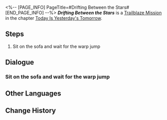 <%-- [PAGE_INFO]
PageTitle=#Drifting Between the Stars#
[END_PAGE_INFO] --%>
{{Stub|Dialogue.}}
{{Mission Infobox
|id            = 1010001
|title         = 
|image         = {{subst:void|<!--$UPLOAD:<<SpriteOutput/Chronicle/1010001_f.png>-<Mission Drifting Between the Stars Stelle.png>-<Fate's Atlas Images>>-->}}{{subst:void|<!--$UPLOAD:<<SpriteOutput/Chronicle/1010001_m.png>-<Mission Drifting Between the Stars Caelus.png>-<Fate's Atlas Images>>-->}}
<gallery>
Mission Drifting Between the Stars Stelle.png|Stelle
Mission Drifting Between the Stars Caelus.png|Caelus
</gallery>
|type          = Trailblaze
|event_name    = 
|chapter       = Today Is Yesterday's Tomorrow
|requirements  = [[Trailblaze Mission]] ''[[The Voyage Continues]]'' completed
|summary       = The journey of the Astral Express continues. To the Express, you're but a passerby who's temporarily headed in the same direction.<br />But to you, this is a choice and a new start.<br />"This is the final stop for today. What's the next stop for the Express?"
|characters    = Trailblazer
|startLocation = [[Astral Express]] - [[Parlor Car]]
|world         = Astral Express
|area          = Parlor Car
|prev          = The Voyage Continues
|next          = A Grand Cool Adventure
|rewards       = Trailblaze EXP*200; Travel Encounters*8; Credit*6,000
}}
'''''Drifting Between the Stars''''' is a [[Trailblaze Mission]] in the chapter [[Today Is Yesterday's Tomorrow]].

==Steps==
# Sit on the sofa and wait for the warp jump

<!--
==Gameplay Notes==

--><!--
==Trial Character==

-->
==Dialogue==
{{Stub Dialogue}}

===Sit on the sofa and wait for the warp jump===
{{Mission Description|type=trailblaze|location=Parlor Car|You board the Astral Express and become acquainted with a group of companions who may not always get along, but are all at least friendly.<br />A journey with an unknown destination between the stars is about to begin. Maybe you really did accidentally stumble upon some set of a Sci-Fi movie.<br />Conductor Pom-Pom announces that the warp jump is about to begin &mdash; seeing that you're still new to interstellar travel, best you find a seat and hang on tight.}}
{{Dialogue Start}}
:{{tx}}
{{Dialogue End}}

==Other Languages==
{{Other Languages
|en   = Drifting Between the Stars
|zhs  = 星间流浪
|zht  = 星間流浪
|ja   = 星間流浪
|ko   = 별 사이의 유랑
|es   = A la deriva entre las estrellas
|fr   = À la dérive entre les étoiles
|ru   = Дрейф среди звёзд
|th   = ผจญภัยท่ามกลางดวงดาว
|vi   = Lưu Lạc Giữa Các Vì Sao
|de   = Zwischen den Sternen treibend
|id   = Pengembaraan Antarbintang
|pt   = À Deriva nas Estrelas
}}

==Change History==
{{Change History|1.0}}
